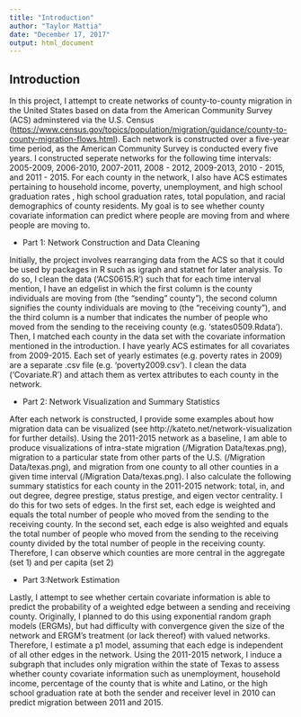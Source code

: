 ```yaml
---
title: "Introduction"
author: "Taylor Mattia"
date: "December 17, 2017"
output: html_document
---
```


## Introduction 

In this project, I attempt to create networks of county-to-county migration in the United States based on data from the American Community Survey (ACS) adminstered via the U.S. Census (<https://www.census.gov/topics/population/migration/guidance/county-to-county-migration-flows.html>).  Each network is constructed over a five-year time period, as the American Community Survey is conducted every five years. I constructed seperate networks for the following time intervals: 2005-2009, 2006-2010, 2007-2011, 2008 - 2012, 2009-2013, 2010 - 2015, and 2011 - 2015. For each county in the network, I also have ACS estimates pertaining to household income, poverty, unemployment, and high school graduation rates , high school graduation rates, total population, and racial demographics of county residents. My goal is to see whether county covariate information can predict where people are moving from and where people are moving to. 

* Part 1: Network Construction and Data Cleaning

Initially, the project involves rearranging data from the ACS so that it could be used by packages in R such as igraph and statnet for later analysis. To do so, I clean the data ('ACS0615.R') such that for each time interval mention, I have an edgelist in which the first column is the county individuals are moving from (the "sending" county"), the second column signifies the county individuals are moving to (the "receiving county"), and the third column is a number that indicates the number of people who moved from the sending to the receiving county (e.g. 'states0509.Rdata'). Then, I matched each county in the data set with the covariate information mentioned in the introduction. I have yearly ACS estimates for all covariates from 2009-2015. Each set of yearly estimates (e.g. poverty rates in 2009) are a separate .csv file (e.g. 'poverty2009.csv'). I clean the data ('Covariate.R') and attach them as vertex attributes to each county in the network.

* Part 2: Network Visualization and Summary Statistics

After each network is constructed, I provide some examples about how migration data can be visualized (see    http://kateto.net/network-visualization for further details). Using the 2011-2015 network as a baseline, I am able to produce visualizations of intra-state migration (/Migration Data/texas.png), migration to a particular state from other parts of the U.S. (/Migration Data/texas.png), and migration from one county to all other counties in a given time interval (/Migration Data/texas.png). I also calculate the following summary statistics for each county in the 2011-2015 network: total, in, and out degree, degree prestige, status prestige, and eigen vector centrality. I do this for two sets of edges. In the first set, each edge is weighted and equals the total number of people who moved from the sending to the receiving county. In the second set, each edge is also weighted and equals the total number of people who moved from the sending to the receiving county divided by the total number of people in the receiving county. Therefore, I can observe which counties are more central in the aggregate (set 1) and per capita (set 2)


* Part 3:Network Estimation 

Lastly, I attempt to see whether certain covariate information is able to predict the probability of a weighted edge between a sending and receiving county. Originally, I planned to do this using exponential random graph models (ERGMs), but had difficulty with convergence given the size of the network and ERGM's treatment (or lack thereof) with valued networks. Therefore, I estimate a p1 model, assuming that each edge is independent of all other edges in the network. Using the 2011-2015 network, I induce a subgraph that includes only migration within the state of Texas to assess whether county covariate information such as unemployment, household income, percentage of the county that is white and Latino, or the high school graduation rate at both the sender and receiver level in 2010 can predict migration between 2011 and 2015. 

